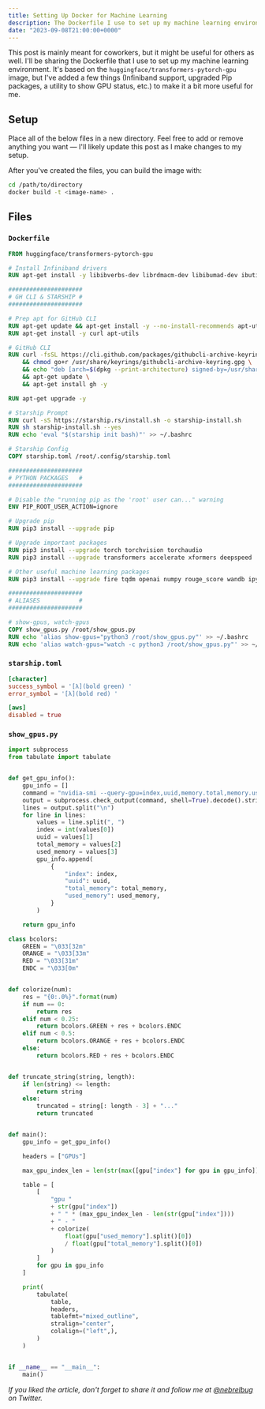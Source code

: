 ```yaml
---
title: Setting Up Docker for Machine Learning
description: The Dockerfile I use to set up my machine learning environment.
date: "2023-09-08T21:00:00+0000"
---
```


This post is mainly meant for coworkers, but it might be useful for others as well. I'll be sharing the Dockerfile that I use to set up my machine learning environment. It's based on the `huggingface/transformers-pytorch-gpu` image, but I've added a few things (Infiniband support, upgraded Pip packages, a utility to show GPU status, etc.) to make it a bit more useful for me.

## Setup

Place all of the below files in a new directory. Feel free to add or remove anything you want — I'll likely update this post as I make changes to my setup.

After you've created the files, you can build the image with:

```bash
cd /path/to/directory
docker build -t <image-name> .
```

## Files

### `Dockerfile`

```dockerfile
FROM huggingface/transformers-pytorch-gpu

# Install Infiniband drivers
RUN apt-get install -y libibverbs-dev librdmacm-dev libibumad-dev ibutils

#####################
# GH CLI & STARSHIP #
#####################

# Prep apt for GitHub CLI
RUN apt-get update && apt-get install -y --no-install-recommends apt-utils
RUN apt-get install -y curl apt-utils

# GitHub CLI
RUN curl -fsSL https://cli.github.com/packages/githubcli-archive-keyring.gpg | dd of=/usr/share/keyrings/githubcli-archive-keyring.gpg \
    && chmod go+r /usr/share/keyrings/githubcli-archive-keyring.gpg \
    && echo "deb [arch=$(dpkg --print-architecture) signed-by=/usr/share/keyrings/githubcli-archive-keyring.gpg] https://cli.github.com/packages stable main" | tee /etc/apt/sources.list.d/github-cli.list > /dev/null \
    && apt-get update \
    && apt-get install gh -y

RUN apt-get upgrade -y

# Starship Prompt
RUN curl -sS https://starship.rs/install.sh -o starship-install.sh
RUN sh starship-install.sh --yes
RUN echo 'eval "$(starship init bash)"' >> ~/.bashrc

# Starship Config
COPY starship.toml /root/.config/starship.toml

#####################
# PYTHON PACKAGES   #
#####################

# Disable the "running pip as the 'root' user can..." warning
ENV PIP_ROOT_USER_ACTION=ignore

# Upgrade pip
RUN pip3 install --upgrade pip

# Upgrade important packages
RUN pip3 install --upgrade torch torchvision torchaudio
RUN pip3 install --upgrade transformers accelerate xformers deepspeed

# Other useful machine learning packages
RUN pip3 install --upgrade fire tqdm openai numpy rouge_score wandb ipython emoji tokenizers evaluate matplotlib seaborn lm-eval jupyter nltk tiktoken aiolimiter swifter pytorch-lightning lightning sentencepiece jsonargparse[signatures] bitsandbytes datasets zstandard rich

#####################
# ALIASES           #
#####################

# show-gpus, watch-gpus
COPY show_gpus.py /root/show_gpus.py
RUN echo 'alias show-gpus="python3 /root/show_gpus.py"' >> ~/.bashrc
RUN echo 'alias watch-gpus="watch -c python3 /root/show_gpus.py"' >> ~/.bashrc
```

### `starship.toml`

```toml
[character]
success_symbol = '[λ](bold green) '
error_symbol = '[λ](bold red) '

[aws]
disabled = true
```

### `show_gpus.py`

```python
import subprocess
from tabulate import tabulate


def get_gpu_info():
    gpu_info = []
    command = "nvidia-smi --query-gpu=index,uuid,memory.total,memory.used --format=csv,noheader"
    output = subprocess.check_output(command, shell=True).decode().strip()
    lines = output.split("\n")
    for line in lines:
        values = line.split(", ")
        index = int(values[0])
        uuid = values[1]
        total_memory = values[2]
        used_memory = values[3]
        gpu_info.append(
            {
                "index": index,
                "uuid": uuid,
                "total_memory": total_memory,
                "used_memory": used_memory,
            }
        )

    return gpu_info

class bcolors:
    GREEN = "\033[32m"
    ORANGE = "\033[33m"
    RED = "\033[31m"
    ENDC = "\033[0m"


def colorize(num):
    res = "{0:.0%}".format(num)
    if num == 0:
        return res
    elif num < 0.25:
        return bcolors.GREEN + res + bcolors.ENDC
    elif num < 0.5:
        return bcolors.ORANGE + res + bcolors.ENDC
    else:
        return bcolors.RED + res + bcolors.ENDC


def truncate_string(string, length):
    if len(string) <= length:
        return string
    else:
        truncated = string[: length - 3] + "..."
        return truncated


def main():
    gpu_info = get_gpu_info()

    headers = ["GPUs"]

    max_gpu_index_len = len(str(max([gpu["index"] for gpu in gpu_info])))

    table = [
        [
            "gpu "
            + str(gpu["index"])
            + " " * (max_gpu_index_len - len(str(gpu["index"])))
            + " - "
            + colorize(
                float(gpu["used_memory"].split()[0])
                / float(gpu["total_memory"].split()[0])
            )
        ]
        for gpu in gpu_info
    ]

    print(
        tabulate(
            table,
            headers,
            tablefmt="mixed_outline",
            stralign="center",
            colalign=("left",),
        )
    )


if __name__ == "__main__":
    main()
```

_If you liked the article, don't forget to share it and follow me at [@nebrelbug](https://twitter.com/nebrelbug) on Twitter._
